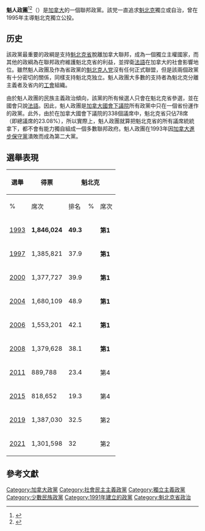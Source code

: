 {{NoteTA
| G1 = TO
}}{{Infobox political party
| name          = 魁人政團
| native_name   = {{lang|fr|Bloc Québécois}}
| logo          = Bloc Québécois.svg
| logo_size     = 200px
| colorcode     = {{Party meta/color/魁人政團}}
| leader        = [[伊夫-弗朗索瓦·布蘭謝|伊夫-弗朗索瓦·布蘭謝]]
| leader1_title = 主席
| leader1_name  = Yves Perron
| leader2_title = 副主席
| leader2_name  = Annie Lessard
| foundation    = {{Start date|df=yes|1991|6|15}}
| ideology      = {{le|魁北克民族主義|Quebec nationalism}}<br>[[魁北克主权运动|魁北克主權主義]]<br>[[地区主义|地区主义]]<br>[[环境保护主义|环境保护主义]]<br>[[社會民主主義|社會民主主義]]
| headquarters  = {{CAN}}[[魁北克省|魁北克省]][[滿地可|滿地可]]<br>基馬士大道東3750號402室<br>(3750 Boul Crémazie E #402)
| international = 
| position      = [[中間偏左|中間偏左]]
| seats1_title  = [[加拿大下議院|下議院]]
| seats1        = {{Infobox political party/seats|32|338|hex={{Party meta/color/魁人政團}}}}
| seats2_title  = [[加拿大上議院|上議院]]
| seats2        = {{Infobox political party/seats|0|105|hex={{Party meta/color/魁人政團}}}}
| colours       = [[淺藍色|淺藍色]]
| website       = {{URL|https://www.blocquebecois.org/}}
}}
'''魁人政團'''<ref name="blocchinese">{{cite news|title=魁人政團慘敗辭黨領職 再告別政壇 杜錫感自豪|url=http://www.mingpaocanada.com/tor/htm/News/20151023/tba2_r.htm|accessdate=2017-03-31|work=明報加東網|date=2015-10-23}}</ref><ref>{{cite news|title=強硬主權分子當魁人政團黨魁|url=http://www.mingpaocanada.com/tor/htm/News/20170319/tdc1_r.htm|accessdate=2017-03-31|work=明報加東網|date=2017-03-19}}</ref>（{{lang-fr|Bloc Québécois}}）是[[加拿大|加拿大]]的一個聯邦政黨。該党一直追求[[魁北克|魁北克]]獨立或自治，曾在1995年主導魁北克獨立公投。

==历史==
該政黨最重要的政綱是支持[[魁北克省|魁北克省]]脫離加拿大聯邦，成為一個獨立主權國家，而其他的政綱為在聯邦政府維護魁北克省的利益，並捍衛[[法語|法語]]在加拿大的社會影響地位。雖然魁人政團及作為省政黨的[[魁北克人党|魁北克人党]]沒有任何正式聯盟，但是該兩個政黨有十分密切的關係，同樣支持魁北克独立。魁人政團大多數的支持者為魁北克分離主義者及省内的[[工會|工會]]組織。

由於魁人政團的民族主義政治傾向，該黨的所有候選人只會在魁北克省參選，並在國會只說[[法語|法語]]。因此，魁人政團是[[加拿大國會下議院|加拿大國會下議院]]所有政黨中只在一個省份運作的政黨。此外，由於在加拿大國會下議院的338個議席中，魁北克省只佔78席（即總議席的23.08%），所以實際上，魁人政團就算把魁北克省的所有議席統統拿下，都不會有能力獨自組成一個多數聯邦政府。魁人政團在1993年因[[加拿大進步保守黨|加拿大進步保守黨]]潰敗而成為第二大黨。

==選舉表現==
{| class=wikitable style="text-align: right;"
|-
! rowspan=2| 選舉
! rowspan=2| 得票
! colspan=3| 魁北克
! colspan=3| 加拿大
! rowspan=2| 增減
|-
! %
! 席次
! 排名
! %
! 席次
! 排名
|-
! [[1993年加拿大联邦大选|1993]]
| '''1,846,024'''
| '''49.3'''
| '''{{Composition bar|54|75|hex={{Canadian party colour|CA|BQ}}}}'''
| '''第1'''
| '''13.5'''
| '''{{Composition bar|54|295|hex={{Canadian party colour|CA|BQ}}}}'''
| '''第2'''
| '''{{increase}} 44'''
|-
! [[1997年加拿大联邦大选|1997]]
| 1,385,821
| 37.9
| {{Composition bar|44|75|hex={{Canadian party colour|CA|BQ}}}}
| '''{{steady}} 第1'''
| 10.7
| {{Composition bar|44|301|hex={{Canadian party colour|CA|BQ}}}}
| {{decrease}} 第3
| {{decrease}} 10
|-
! [[2000年加拿大联邦大选|2000]]
| 1,377,727
| 39.9
| {{Composition bar|38|75|hex={{Canadian party colour|CA|BQ}}}}
| '''{{steady}} 第1'''
| 10.7
| {{Composition bar|38|301|hex={{Canadian party colour|CA|BQ}}}}
| {{steady}} 第3
| {{decrease}} 6
|-
! [[2004年加拿大联邦大选|2004]]
| 1,680,109
| 48.9
| '''{{Composition bar|54|75|hex={{Canadian party colour|CA|BQ}}}}'''
| '''{{steady}} 第1'''
| 12.4
| {{Composition bar|54|308|hex={{Canadian party colour|CA|BQ}}}}
| {{steady}} 第3
| {{increase}} 16
|-
! [[2006年加拿大联邦大选|2006]]
| 1,553,201
| 42.1
| {{Composition bar|51|75|hex={{Canadian party colour|CA|BQ}}}}
| '''{{steady}} 第1'''
| 10.5
| {{Composition bar|51|308|hex={{Canadian party colour|CA|BQ}}}}
| {{steady}} 第3
| {{decrease}} 3
|-
! [[2008年加拿大聯邦大選|2008]]
| 1,379,628
| 38.1
| {{Composition bar|49|75|hex={{Canadian party colour|CA|BQ}}}}
| '''{{steady}} 第1'''
| 10.0
| {{Composition bar|49|308|hex={{Canadian party colour|CA|BQ}}}}
| {{steady}} 第3
| {{decrease}} 2
|-
! [[2011年加拿大聯邦大選|2011]]
| 889,788
| 23.4
| {{Composition bar|4|75|hex={{Canadian party colour|CA|BQ}}}}
| {{decrease}} 第4
| 6.0
| {{Composition bar|4|308|hex={{Canadian party colour|CA|BQ}}}}
| {{decrease}} 第4
| {{decrease}} 45
|-
! [[2015年加拿大聯邦大選|2015]]
| 818,652
| 19.3
| {{Composition bar|10|78|hex={{Canadian party colour|CA|BQ}}}}
| {{steady}} 第4
| 4.7
| {{Composition bar|10|338|hex={{Canadian party colour|CA|BQ}}}}
| {{steady}} 第4
| {{increase}} 6
|-
! [[2019年加拿大聯邦大選|2019]]
| 1,387,030
| 32.5
| {{composition bar|32|78|hex={{Canadian party colour|CA|BQ}}}}
| {{increase}} 第2
| 7.7
| {{composition bar|32|338|hex={{Canadian party colour|CA|BQ}}}}
| {{increase}} 第3
| {{increase}} 22
|-
! [[2021年加拿大聯邦大選|2021]]
| 1,301,598
| 32
| {{composition bar|32|78|hex={{Canadian party colour|CA|BQ}}}}
| {{steady}} 第2
| 7.6
| {{composition bar|32|338|hex={{Canadian party colour|CA|BQ}}}}
| {{steady}} 第3
| {{steady}} 0
|}

==參考文獻==
{{reflist}}

{{加拿大政党}}
[[Category:加拿大政黨|Category:加拿大政黨]]
[[Category:社會民主主義政黨|Category:社會民主主義政黨]]
[[Category:獨立主義政黨|Category:獨立主義政黨]]
[[Category:少數民族政黨|Category:少數民族政黨]]
[[Category:1991年建立的政黨|Category:1991年建立的政黨]]
[[Category:魁北克省政治|Category:魁北克省政治]]